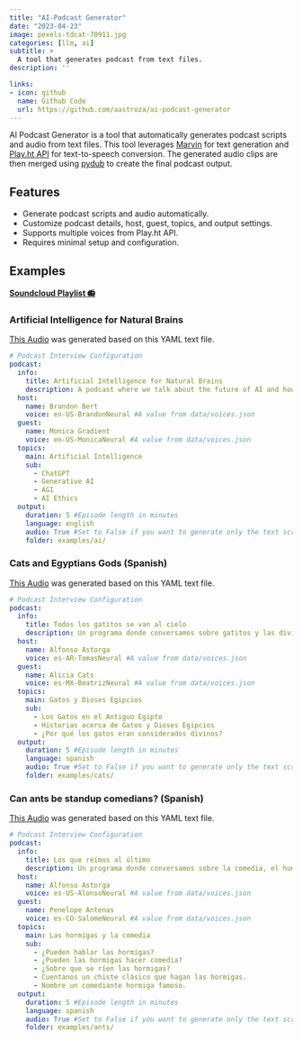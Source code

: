 ```yaml
---
title: "AI-Podcast Generator"
date: "2023-04-23"
image: pexels-tdcat-70911.jpg
categories: [llm, ai]
subtitle: >
  A tool that generates podcast from text files.
description: ''

links:
- icon: github
  name: Github Code
  url: https://github.com/aastroza/ai-podcast-generator
---
```


AI Podcast Generator is a tool that automatically generates podcast scripts and audio from text files. This tool leverages [Marvin](https://github.com/PrefectHQ/marvin) for text generation and [Play.ht API](https://docs.play.ht/reference/api-getting-started) for text-to-speech conversion. The generated audio clips are then merged using [pydub](https://github.com/jiaaro/pydub) to create the final podcast output.

## Features

- Generate podcast scripts and audio automatically.
- Customize podcast details, host, guest, topics, and output settings.
- Supports multiple voices from Play.ht API.
- Requires minimal setup and configuration.


## Examples

[**Soundcloud Playlist 📻**](https://soundcloud.com/aastroza/sets/ai-podcast-generator?si=b10c28990e5f424eae907075448ddaf8&utm_source=clipboard&utm_medium=text&utm_campaign=social_sharing)

### Artificial Intelligence for Natural Brains
[This Audio](https://github.com/aastroza/ai-podcast-generator/raw/main/examples/ai/2023-04-24_e8548d33-47b0-493e-9326-b95d618af463.mp3) was generated based on this YAML text file.

```yaml
# Podcast Interview Configuration
podcast:
  info:
    title: Artificial Intelligence for Natural Brains
    description: A podcast where we talk about the future of AI and how it will affect our lives
  host:
    name: Brandon Bert
    voice: en-US-BrandonNeural #A value from data/voices.json
  guest:
    name: Monica Gradient
    voice: en-US-MonicaNeural #A value from data/voices.json
  topics:
    main: Artificial Intelligence
    sub:
      - ChatGPT
      - Generative AI
      - AGI
      - AI Ethics
  output:
    duration: 5 #Episode length in minutes
    language: english
    audio: True #Set to False if you want to generate only the text script
    folder: examples/ai/
```


### Cats and Egyptians Gods (Spanish)
[This Audio](https://github.com/aastroza/ai-podcast-generator/raw/main/examples/cats/2023-04-24_f08752be-a652-4df7-9e12-591dee1da6ad.mp3) was generated based on this YAML text file.

```yaml
# Podcast Interview Configuration
podcast:
  info:
    title: Todos los gatitos se van al cielo
    description: Un programa donde conversamos sobre gatitos y las divinidades egipcias
  host:
    name: Alfonso Astorga
    voice: es-AR-TomasNeural #A value from data/voices.json
  guest:
    name: Alicia Cats
    voice: es-MX-BeatrizNeural #A value from data/voices.json
  topics:
    main: Gatos y Dioses Egipcios
    sub:
      - Los Gatos en el Antiguo Egipto
      - Historias acerca de Gatos y Dioses Egipcios
      - ¿Por qué los gatos eran considerados divinos?
  output:
    duration: 5 #Episode length in minutes
    language: spanish
    audio: True #Set to False if you want to generate only the text script
    folder: examples/cats/
```

### Can ants be standup comedians? (Spanish)
[This Audio](https://github.com/aastroza/ai-podcast-generator/raw/main/examples/ants/2023-04-24_6985971b-9a53-4f11-bc86-8cc9dfe26bec.mp3) was generated based on this YAML text file.

```yaml
# Podcast Interview Configuration
podcast:
  info:
    title: Los que reímos al último
    description: Un programa donde conversamos sobre la comedia, el humor y los que les gusta terminar el día con una sonrisa
  host:
    name: Alfonso Astorga
    voice: es-US-AlonsoNeural #A value from data/voices.json
  guest:
    name: Penelope Antenas
    voice: es-CO-SalomeNeural #A value from data/voices.json
  topics:
    main: Las hormigas y la comedia
    sub:
      - ¿Pueden hablar las hormigas?
      - ¿Pueden las hormigas hacer comedia?
      - ¿Sobre que se ríen las hormigas?
      - Cuentanos un chiste clásico que hagan las hormigas.
      - Nombre un comediante hormiga famoso.
  output:
    duration: 5 #Episode length in minutes
    language: spanish
    audio: True #Set to False if you want to generate only the text script
    folder: examples/ants/
```